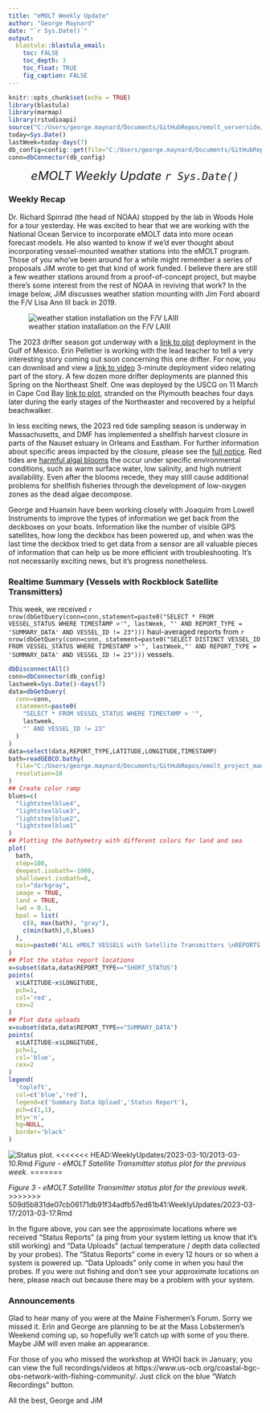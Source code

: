 ```yaml
---
title: "eMOLT Weekly Update"
author: "George Maynard"
date: "`r Sys.Date()`"  
output: 
  blastula::blastula_email:
    toc: FALSE
    toc_depth: 3
    toc_float: TRUE
    fig_caption: FALSE
---
```


```r
knitr::opts_chunk$set(echo = TRUE)
library(blastula)
library(marmap)
library(rstudioapi)
source("C:/Users/george.maynard/Documents/GitHubRepos/emolt_serverside/API/API_header.R")
today=Sys.Date()
lastWeek=today-days(7)
db_config=config::get(file="C:/Users/george.maynard/Documents/GitHubRepos/emolt_serverside/API/config.yml")$dev_intranet
conn=dbConnector(db_config)
```

<center> 

<font size="5"> *eMOLT Weekly Update `r Sys.Date()` * </font>

</center>

### Weekly Recap 

Dr. Richard Spinrad (the head of NOAA) stopped by the lab in Woods Hole for a tour yesterday. He was excited to hear that we are working with the National Ocean Service to incorporate eMOLT data into more ocean forecast models. He also wanted to know if we'd ever thought about incorporating vessel-mounted weather stations into the eMOLT program. Those of you who've been around for a while might remember a series of proposals JiM wrote to get that kind of work funded. I believe there are still a few weather stations around from a proof-of-concept project, but maybe there's some interest from the rest of NOAA in reviving that work? In the image below, JiM discusses weather station mounting with Jim Ford aboard the F/V Lisa Ann III back in 2019. 

![weather station installation on the F/V LAIII](laiii_weather.jpg)

The 2023 drifter season got underway with a [link to plot]('https://studentdrifters.org/tracks/drift_fpds_2023_1.html') deployment in the Gulf of Mexico.  Erin Pelletier is working with the lead teacher to tell a very interesting story coming out soon concerning this one drifter. For now, you can download and view a [link to video]('https://studentdrifters.org/tracks/drift_fpds_2023_1.mp4v') 3-minute deployment video relating part of the story. A few dozen more drifter deployments are planned this Spring on the Northeast Shelf.  One was deployed by the USCG on 11 March in Cape Cod Bay [link to plot]('https://studentdrifters.org/tracks/drift_fhs_2023_1.html'), stranded on the Plymouth beaches four days later during the early stages of the Northeaster and recovered by a helpful beachwalker.

In less exciting news, the 2023 red tide sampling season is underway in Massachusetts, and DMF has implemented a shellfish harvest closure in parts of the Nauset estuary in Orleans and Eastham. For further information about specific areas impacted by the closure, please see the [full notice](https://www.mass.gov/doc/3823-psp-red-tide-closure-notice-for-the-harvest-of-all-shellfish-in-nauset-system/download). Red tides are [harmful algal blooms](https://oceanservice.noaa.gov/facts/redtide.html) the occur under specific environmental conditions, such as warm surface water, low salinity, and high nutrient availability. Even after the blooms recede, they may still cause additional problems for shellfish fisheries through the development of low-oxygen zones as the dead algae decompose. 

George and Huanxin have been working closely with Joaquim from Lowell Instruments to improve the types of information we get back from the deckboxes on your boats. Information like the number of visible GPS satellites, how long the deckbox has been powered up, and when was the last time the deckbox tried to get data from a sensor are all valuable pieces of information that can help us be more efficient with troubleshooting. It's not necessarily exciting news, but it's progress nonetheless. 

### Realtime Summary (Vessels with Rockblock Satellite Transmitters)

This week, we received `r nrow(dbGetQuery(conn=conn,statement=paste0("SELECT * FROM VESSEL_STATUS WHERE TIMESTAMP >'", lastWeek, "' AND REPORT_TYPE = 'SUMMARY_DATA' AND VESSEL_ID != 23")))` haul-averaged reports from `r nrow(dbGetQuery(conn=conn, statement=paste0("SELECT DISTINCT VESSEL_ID FROM VESSEL_STATUS WHERE TIMESTAMP >'", lastWeek,"' AND REPORT_TYPE = 'SUMMARY_DATA' AND VESSEL_ID != 23")))` vessels. 

```r
dbDisconnectAll()
conn=dbConnector(db_config)
lastweek=Sys.Date()-days(7)
data=dbGetQuery(
  conn=conn,
  statement=paste0(
    "SELECT * FROM VESSEL_STATUS WHERE TIMESTAMP > '",
    lastweek,
    "' AND VESSEL_ID != 23"
  )
)
data=select(data,REPORT_TYPE,LATITUDE,LONGITUDE,TIMESTAMP)
bath=readGEBCO.bathy(
  file="C:/Users/george.maynard/Documents/GitHubRepos/emolt_project_management/UtilityScripts/GEBCO/gebco_2022_n47.0_s38.0_w-76.0_e-59.0.nc",
  resolution=10
)
## Create color ramp
blues=c(
  "lightsteelblue4", 
  "lightsteelblue3",
  "lightsteelblue2", 
  "lightsteelblue1"
)
## Plotting the bathymetry with different colors for land and sea
plot(
  bath,
  step=100,
  deepest.isobath=-1000,
  shallowest.isobath=0,
  col="darkgray",
  image = TRUE, 
  land = TRUE, 
  lwd = 0.1,
  bpal = list(
    c(0, max(bath), "gray"),
    c(min(bath),0,blues)
  ),
  main=paste0("ALL eMOLT VESSELS with Satellite Transmitters \nREPORTS FROM: ",lastweek," to ",Sys.Date())
)
## Plot the status report locations
x=subset(data,data$REPORT_TYPE=="SHORT_STATUS")
points(
  x$LATITUDE~x$LONGITUDE,
  pch=1,
  col='red',
  cex=2
)
## Plot data uploads
x=subset(data,data$REPORT_TYPE=="SUMMARY_DATA")
points(
  x$LATITUDE~x$LONGITUDE,
  pch=1,
  col='blue',
  cex=2
)
legend(
  'topleft',
  col=c('blue','red'),
  legend=c('Summary Data Upload','Status Report'),
  pch=c(1,1),
  bty='n',
  bg=NULL,
  border='black'
)
```

![Status plot.](`r knitr::fig_chunk('statusPlot', 'png')`)
<<<<<<< HEAD:WeeklyUpdates/2023-03-10/2013-03-10.Rmd
*Figure - eMOLT Satellite Transmitter status plot for the previous week.*
=======

*Figure 3 - eMOLT Satellite Transmitter status plot for the previous week.*
>>>>>>> 509d5b831de07cb06171db91f34adfb57ed61b41:WeeklyUpdates/2023-03-17/2013-03-17.Rmd

In the figure above, you can see the approximate locations where we received "Status Reports" (a ping from your system letting us know that it's still working) and "Data Uploads" (actual temperature / depth data collected by your probes). The "Status Reports" come in every 12 hours or so when a system is powered up. "Data Uploads" only come in when you haul the probes. If you were out fishing and don't see your approximate locations on here, please reach out because there may be a problem with your system.

### Announcements
Glad to hear many of you were at the Maine Fishermen's Forum. Sorry we missed it. Erin and George are planning to be at the Mass Lobstermen's Weekend coming up, so hopefully we'll catch up with some of you there. Maybe JiM will even make an appearance. 

For those of you who missed the workshop at WHOI back in January, you can view the full recordings/videos at https://www.us-ocb.org/coastal-bgc-obs-network-with-fishing-community/. Just click on the blue "Watch Recordings" button.

All the best,
George and JiM
